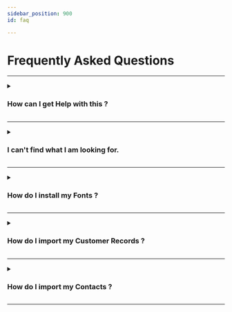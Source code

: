```yaml
---
sidebar_position: 900
id: faq

---
```



# Frequently Asked Questions




---

<details>

<summary>

### How can I get Help with this ?

</summary>

#### Answer:


Press the Contact Icons at anytime to contact our Support Team the way you prefer



</details> 

---

<details>

<summary>

### I can't find what I am looking for.

</summary>

#### Answer:


1. Type what you are looking for into the search bar at the top of the page (or Hit CTRL + K)

2. If you still cant find help, Press the Contact Icons at anytime to contact our Support Team the way you prefer




</details>

---

<details>

<summary>

### How do I install my Fonts ?

</summary>

#### Answer:


Click this [<i className="material-icons-h1-inline">videocam</i>](/vids/Dashnetics-addfont.mp4) for a tutorial video




</details> 

---

<details>

<summary>

### How do I import my Customer Records ?

</summary>

#### Answer:


Click this [<i className="material-icons-h1-inline">videocam</i>](/vids/Dashnetics-Import-Companies.mp4) for a tutorial video




</details> 

---

<details>

<summary>

### How do I import my Contacts ?

</summary>

#### Answer:


Click this [<i className="material-icons-h1-inline">videocam</i>](/vids/Dashnetics-Import-Contacts.mp4) for a tutorial video




</details> 

---